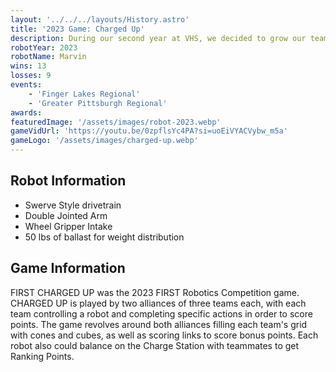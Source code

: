 ---
layout: '../../../layouts/History.astro'
title: '2023 Game: Charged Up'
description: During our second year at VHS, we decided to grow our team and push the limits of our robot building skills. 
robotYear: 2023
robotName: Marvin
wins: 13
losses: 9
events: 
    - 'Finger Lakes Regional'
    - 'Greater Pittsburgh Regional'
awards:
featuredImage: '/assets/images/robot-2023.webp'
gameVidUrl: 'https://youtu.be/0zpflsYc4PA?si=uoEiVYACVybw_m5a'
gameLogo: '/assets/images/charged-up.webp'
---

## Robot Information

- Swerve Style drivetrain
- Double Jointed Arm
- Wheel Gripper Intake
- 50 lbs of ballast for weight distribution

## Game Information

FIRST CHARGED UP was the 2023 FIRST Robotics Competition game. CHARGED UP is played by two alliances of three teams each, with each team controlling a robot and completing specific actions in order to score points. The game revolves around both alliances filling each team's grid with cones and cubes, as well as scoring links to score bonus points. Each robot also could balance on the Charge Station with teammates to get Ranking Points.
